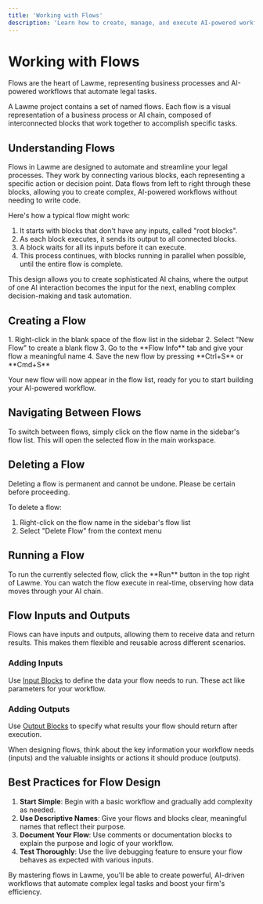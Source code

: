 ```yaml
---
title: 'Working with Flows'
description: 'Learn how to create, manage, and execute AI-powered workflows in Lawme'
---
```


# Working with Flows

<Callout type="info">
  Flows are the heart of Lawme, representing business processes and AI-powered workflows that automate legal tasks.
</Callout>

A Lawme project contains a set of named flows. Each flow is a visual representation of a business process or AI chain, composed of interconnected blocks that work together to accomplish specific tasks.

## Understanding Flows

Flows in Lawme are designed to automate and streamline your legal processes. They work by connecting various blocks, each representing a specific action or decision point. Data flows from left to right through these blocks, allowing you to create complex, AI-powered workflows without needing to write code.

Here's how a typical flow might work:

1. It starts with blocks that don't have any inputs, called "root blocks".
2. As each block executes, it sends its output to all connected blocks.
3. A block waits for all its inputs before it can execute.
4. This process continues, with blocks running in parallel when possible, until the entire flow is complete.

This design allows you to create sophisticated AI chains, where the output of one AI interaction becomes the input for the next, enabling complex decision-making and task automation.

## Creating a Flow

<Steps>
  1. Right-click in the blank space of the flow list in the sidebar
  2. Select "New Flow" to create a blank flow
  3. Go to the **Flow Info** tab and give your flow a meaningful name
  4. Save the new flow by pressing **Ctrl+S** or **Cmd+S**
</Steps>

Your new flow will now appear in the flow list, ready for you to start building your AI-powered workflow.

## Navigating Between Flows

To switch between flows, simply click on the flow name in the sidebar's flow list. This will open the selected flow in the main workspace.

## Deleting a Flow

<Warning>
  Deleting a flow is permanent and cannot be undone. Please be certain before proceeding.
</Warning>

To delete a flow:
1. Right-click on the flow name in the sidebar's flow list
2. Select "Delete Flow" from the context menu

## Running a Flow

<Card title="Executing Your Workflow" icon="play">
  To run the currently selected flow, click the **Run** button in the top right of Lawme. You can watch the flow execute in real-time, observing how data moves through your AI chain.
</Card>

## Flow Inputs and Outputs

Flows can have inputs and outputs, allowing them to receive data and return results. This makes them flexible and reusable across different scenarios.

### Adding Inputs

Use [Input Blocks](../../block-reference/input) to define the data your flow needs to run. These act like parameters for your workflow.

### Adding Outputs

Use [Output Blocks](../../block-reference/output) to specify what results your flow should return after execution.

<Tip>
  When designing flows, think about the key information your workflow needs (inputs) and the valuable insights or actions it should produce (outputs).
</Tip>

## Best Practices for Flow Design

1. **Start Simple**: Begin with a basic workflow and gradually add complexity as needed.
2. **Use Descriptive Names**: Give your flows and blocks clear, meaningful names that reflect their purpose.
3. **Document Your Flow**: Use comments or documentation blocks to explain the purpose and logic of your workflow.
4. **Test Thoroughly**: Use the live debugging feature to ensure your flow behaves as expected with various inputs.

By mastering flows in Lawme, you'll be able to create powerful, AI-driven workflows that automate complex legal tasks and boost your firm's efficiency.
